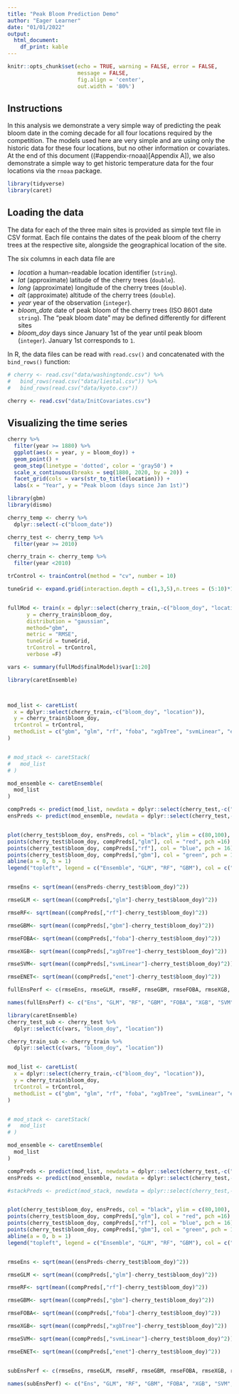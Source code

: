 ```yaml
---
title: "Peak Bloom Prediction Demo"
author: "Eager Learner"
date: "01/01/2022"
output:
  html_document:
    df_print: kable
---
```


```r
knitr::opts_chunk$set(echo = TRUE, warning = FALSE, error = FALSE, 
                      message = FALSE,
                      fig.align = 'center',
                      out.width = '80%')
```

## Instructions

In this analysis we demonstrate a very simple way of predicting the peak bloom date in the coming decade for all four locations required by the competition.
The models used here are very simple and are using only the historic data for these four locations, but no other information or covariates.
At the end of this document ((#appendix-rnoaa)[Appendix A]), we also demonstrate a simple way to get historic temperature data for the four locations via the `rnoaa` package.


```r
library(tidyverse)
library(caret)
```


## Loading the data

The data for each of the three main sites is provided as simple text file in CSV format.
Each file contains the dates of the peak bloom of the cherry trees at the respective site, alongside the geographical location of the site.

The six columns in each data file are

* _location_ a human-readable location identifier (`string`).
* _lat_ (approximate) latitude of the cherry trees (`double`).
* _long_ (approximate) longitude of the cherry trees (`double`).
* _alt_ (approximate) altitude of the cherry trees (`double`).
* _year_ year of the observation (`integer`).
* *bloom_date* date of peak bloom of the cherry trees (ISO 8601 date `string`). The "peak bloom date" may be defined differently for different sites
* *bloom_doy* days since January 1st of the year until peak bloom (`integer`). January 1st corresponds to `1`.

In R, the data files can be read with `read.csv()` and concatenated with the `bind_rows()` function:

```r
# cherry <- read.csv("data/washingtondc.csv") %>% 
#   bind_rows(read.csv("data/liestal.csv")) %>% 
#   bind_rows(read.csv("data/kyoto.csv"))

cherry <- read.csv("data/InitCovariates.csv")
```


## Visualizing the time series


```r
cherry %>% 
  filter(year >= 1880) %>%
  ggplot(aes(x = year, y = bloom_doy)) +
  geom_point() +
  geom_step(linetype = 'dotted', color = 'gray50') +
  scale_x_continuous(breaks = seq(1880, 2020, by = 20)) +
  facet_grid(cols = vars(str_to_title(location))) +
  labs(x = "Year", y = "Peak bloom (days since Jan 1st)")
```

```r
library(gbm)
library(dismo)

cherry_temp <- cherry %>%
  dplyr::select(-c("bloom_date"))

cherry_test <- cherry_temp %>%
  filter(year >= 2010)

cherry_train <- cherry_temp %>%
  filter(year <2010)

trControl <- trainControl(method = "cv", number = 10)

tuneGrid <- expand.grid(interaction.depth = c(1,3,5),n.trees = (5:10)*100, shrinkage = c(.1,.01), n.minobsinnode =10)


fullMod <- train(x = dplyr::select(cherry_train,-c("bloom_doy", "location")),
      y = cherry_train$bloom_doy,
      distribution = "gaussian",
      method="gbm",
      metric = "RMSE",
      tuneGrid = tuneGrid,
      trControl = trControl,
      verbose =F)

vars <- summary(fullMod$finalModel)$var[1:20]

```


```r
library(caretEnsemble)



mod_list <- caretList(
  x = dplyr::select(cherry_train,-c("bloom_doy", "location")),
  y = cherry_train$bloom_doy,
  trControl = trControl,
  methodList = c("gbm", "glm", "rf", "foba", "xgbTree", "svmLinear", "enet")
)


# mod_stack <- caretStack(
#   mod_list
# )

mod_ensemble <- caretEnsemble(
  mod_list
)

compPreds <- predict(mod_list, newdata = dplyr::select(cherry_test,-c("bloom_doy", "location")))
ensPreds <- predict(mod_ensemble, newdata = dplyr::select(cherry_test,-c("bloom_doy", "location")))


plot(cherry_test$bloom_doy, ensPreds, col = "black", ylim = c(80,100), pch=16)
points(cherry_test$bloom_doy, compPreds[,"glm"], col = "red", pch =16)
points(cherry_test$bloom_doy, compPreds[,"rf"], col = "blue", pch = 16)
points(cherry_test$bloom_doy, compPreds[,"gbm"], col = "green", pch = 16)
abline(a = 0, b = 1)
legend("topleft", legend = c("Ensemble", "GLM", "RF", "GBM"), col = c("black", "red", "blue", "green"), pch =16)


rmseEns <- sqrt(mean((ensPreds-cherry_test$bloom_doy)^2))

rmseGLM <- sqrt(mean((compPreds[,"glm"]-cherry_test$bloom_doy)^2))

rmseRF<- sqrt(mean((compPreds[,"rf"]-cherry_test$bloom_doy)^2))

rmseGBM<- sqrt(mean((compPreds[,"gbm"]-cherry_test$bloom_doy)^2))

rmseFOBA<- sqrt(mean((compPreds[,"foba"]-cherry_test$bloom_doy)^2))

rmseXGB<- sqrt(mean((compPreds[,"xgbTree"]-cherry_test$bloom_doy)^2))

rmseSVM<- sqrt(mean((compPreds[,"svmLinear"]-cherry_test$bloom_doy)^2))

rmseENET<- sqrt(mean((compPreds[,"enet"]-cherry_test$bloom_doy)^2))

fullEnsPerf <- c(rmseEns, rmseGLM, rmseRF, rmseGBM, rmseFOBA, rmseXGB, rmseSVM, rmseENET)

names(fullEnsPerf) <- c("Ens", "GLM", "RF", "GBM", "FOBA", "XGB", "SVM", "ENET")
```




```r
library(caretEnsemble)
cherry_test_sub <- cherry_test %>%
  dplyr::select(c(vars, "bloom_doy", "location"))

cherry_train_sub <- cherry_train %>%
  dplyr::select(c(vars, "bloom_doy", "location"))


mod_list <- caretList(
  x = dplyr::select(cherry_train,-c("bloom_doy", "location")),
  y = cherry_train$bloom_doy,
  trControl = trControl,
  methodList = c("gbm", "glm", "rf", "foba", "xgbTree", "svmLinear", "enet")
)


# mod_stack <- caretStack(
#   mod_list
# )

mod_ensemble <- caretEnsemble(
  mod_list
)

compPreds <- predict(mod_list, newdata = dplyr::select(cherry_test,-c("bloom_doy", "location")))
ensPreds <- predict(mod_ensemble, newdata = dplyr::select(cherry_test,-c("bloom_doy", "location")))

#stackPreds <- predict(mod_stack, newdata = dplyr::select(cherry_test,-c("bloom_doy", "location")))


plot(cherry_test$bloom_doy, ensPreds, col = "black", ylim = c(80,100), pch=16)
points(cherry_test$bloom_doy, compPreds[,"glm"], col = "red", pch =16)
points(cherry_test$bloom_doy, compPreds[,"rf"], col = "blue", pch = 16)
points(cherry_test$bloom_doy, compPreds[,"gbm"], col = "green", pch = 16)
abline(a = 0, b = 1)
legend("topleft", legend = c("Ensemble", "GLM", "RF", "GBM"), col = c("black", "red", "blue", "green"), pch =16)


rmseEns <- sqrt(mean((ensPreds-cherry_test$bloom_doy)^2))

rmseGLM <- sqrt(mean((compPreds[,"glm"]-cherry_test$bloom_doy)^2))

rmseRF<- sqrt(mean((compPreds[,"rf"]-cherry_test$bloom_doy)^2))

rmseGBM<- sqrt(mean((compPreds[,"gbm"]-cherry_test$bloom_doy)^2))

rmseFOBA<- sqrt(mean((compPreds[,"foba"]-cherry_test$bloom_doy)^2))

rmseXGB<- sqrt(mean((compPreds[,"xgbTree"]-cherry_test$bloom_doy)^2))

rmseSVM<- sqrt(mean((compPreds[,"svmLinear"]-cherry_test$bloom_doy)^2))

rmseENET<- sqrt(mean((compPreds[,"enet"]-cherry_test$bloom_doy)^2))


subEnsPerf <- c(rmseEns, rmseGLM, rmseRF, rmseGBM, rmseFOBA, rmseXGB, rmseSVM, rmseENET)

names(subEnsPerf) <- c("Ens", "GLM", "RF", "GBM", "FOBA", "XGB", "SVM", "ENET")

```
